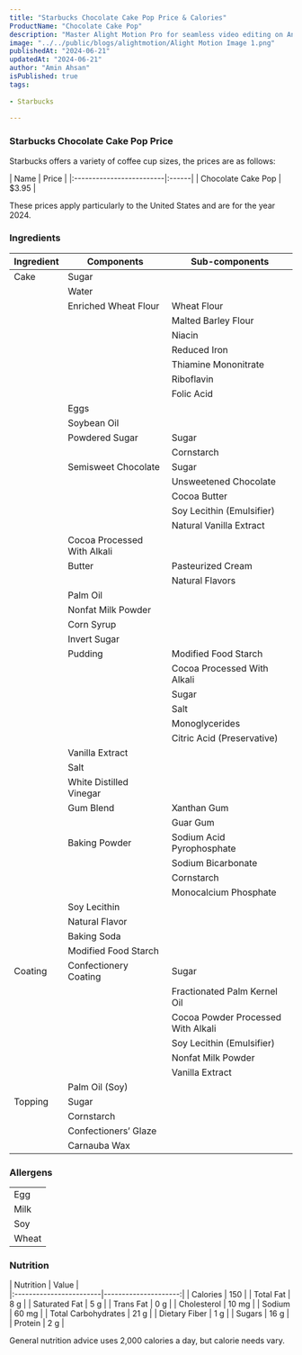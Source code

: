 ```yaml
---
title: "Starbucks Chocolate Cake Pop Price & Calories"
ProductName: "Chocolate Cake Pop" 
description: "Master Alight Motion Pro for seamless video editing on Android, iOS, and Tablets with our ultimate guide, unlocking advanced features and elevating your skills in 2024!"
image: "../../public/blogs/alightmotion/Alight Motion Image 1.png"
publishedAt: "2024-06-21"
updatedAt: "2024-06-21"
author: "Amin Ahsan"
isPublished: true
tags:
 
- Starbucks
      
---
```


 
### Starbucks Chocolate Cake Pop Price

Starbucks offers a variety of coffee cup sizes, the prices are as follows:

<div style={{width:"300px"}}>
| Name                     | Price |
|:-------------------------|:------|
| Chocolate Cake Pop       | $3.95  |
</div>

These prices apply particularly to the United States and are for the year 2024.



<style jsx>{`
  .table-container {
    overflow-x: auto;
    position: relative;
  }
  .table-container table {
    border-collapse: collapse;
    width: 30%;
  }
  .table-container th,
  .table-container td {
    border: 1px solid #ddd;
    padding: 2px;
    min-width: 30px;
    font-size: 11px;
  }
  .table-container th:first-child,
  .table-container td:first-child {
    position: sticky;
    left: 0;
    background-color: white;
    z-index: 1;
  }
  @media (max-width: 768px) {
    .table-container th:not(:first-child),
    .table-container td:not(:first-child) {
      min-width: 50px;
    }
  }
`}</style>


### Ingredients

| Ingredient              | Components                         | Sub-components                          |
|-------------------------|------------------------------------|-----------------------------------------|
| Cake                    | Sugar                              |                                         |
|                         | Water                              |                                         |
|                         | Enriched Wheat Flour               | Wheat Flour                             |
|                         |                                    | Malted Barley Flour                     |
|                         |                                    | Niacin                                  |
|                         |                                    | Reduced Iron                            |
|                         |                                    | Thiamine Mononitrate                    |
|                         |                                    | Riboflavin                              |
|                         |                                    | Folic Acid                              |
|                         | Eggs                               |                                         |
|                         | Soybean Oil                        |                                         |
|                         | Powdered Sugar                     | Sugar                                   |
|                         |                                    | Cornstarch                              |
|                         | Semisweet Chocolate                | Sugar                                   |
|                         |                                    | Unsweetened Chocolate                   |
|                         |                                    | Cocoa Butter                            |
|                         |                                    | Soy Lecithin (Emulsifier)               |
|                         |                                    | Natural Vanilla Extract                 |
|                         | Cocoa Processed With Alkali        |                                         |
|                         | Butter                             | Pasteurized Cream                       |
|                         |                                    | Natural Flavors                         |
|                         | Palm Oil                           |                                         |
|                         | Nonfat Milk Powder                 |                                         |
|                         | Corn Syrup                         |                                         |
|                         | Invert Sugar                       |                                         |
|                         | Pudding                            | Modified Food Starch                    |
|                         |                                    | Cocoa Processed With Alkali             |
|                         |                                    | Sugar                                   |
|                         |                                    | Salt                                    |
|                         |                                    | Monoglycerides                          |
|                         |                                    | Citric Acid (Preservative)              |
|                         | Vanilla Extract                    |                                         |
|                         | Salt                               |                                         |
|                         | White Distilled Vinegar            |                                         |
|                         | Gum Blend                          | Xanthan Gum                             |
|                         |                                    | Guar Gum                                |
|                         | Baking Powder                      | Sodium Acid Pyrophosphate               |
|                         |                                    | Sodium Bicarbonate                      |
|                         |                                    | Cornstarch                              |
|                         |                                    | Monocalcium Phosphate                   |
|                         | Soy Lecithin                       |                                         |
|                         | Natural Flavor                     |                                         |
|                         | Baking Soda                        |                                         |
|                         | Modified Food Starch               |                                         |
| Coating                 | Confectionery Coating              | Sugar                                   |
|                         |                                    | Fractionated Palm Kernel Oil            |
|                         |                                    | Cocoa Powder Processed With Alkali      |
|                         |                                    | Soy Lecithin (Emulsifier)               |
|                         |                                    | Nonfat Milk Powder                      |
|                         |                                    | Vanilla Extract                         |
|                         | Palm Oil (Soy)                     |                                         |
| Topping                 | Sugar                              |                                         |
|                         | Cornstarch                         |                                         |
|                         | Confectioners’ Glaze               |                                         |
|                         | Carnauba Wax                       |                                         |


### Allergens
|                      |
|----------------------|
| Egg                  |
| Milk                  |
| Soy                  |
| Wheat                  |


### Nutrition

| Nutrition               | Value                |  
    |:------------------------|---------------------:|
    | Calories                | 150                  |
    | Total Fat               | 8 g                  |
    | Saturated Fat           | 5 g                  |
    | Trans Fat               | 0 g                  |
    | Cholesterol             | 10 mg                |
    | Sodium                  | 60 mg                |
    | Total Carbohydrates     | 21 g                 |
    | Dietary Fiber           | 1 g                  |
    | Sugars                  | 16 g                 |
    | Protein                 | 2 g                  |


 General nutrition advice uses 2,000 calories a day, but calorie needs vary.    